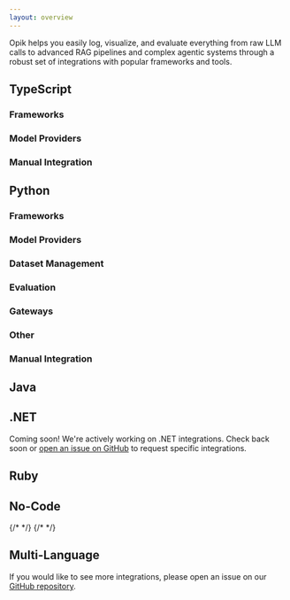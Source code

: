 ```yaml
---
layout: overview
---
```


Opik helps you easily log, visualize, and evaluate everything from raw LLM calls to advanced RAG pipelines and complex agentic systems through a robust set of integrations with popular frameworks and tools.

## <Icon icon="fa-brands fa-js" /> TypeScript

### Frameworks

<CardGroup cols={3}>
  <Card title="Agno" href="/docs/opik/integrations/agno" />
  <Card title="BeeAI" href="/docs/opik/integrations/beeai" />
  <Card title="LangChain" href="/docs/opik/integrations/langchainjs" />
  <Card title="Mastra" href="/docs/opik/integrations/mastra" />
  <Card title="Vercel AI SDK" href="/docs/opik/integrations/vercel-ai-sdk" />
</CardGroup>

### Model Providers

<CardGroup cols={3}>
  <Card title="Cloudflare Workers AI" href="/docs/opik/integrations/cloudflare-workers-ai" />
  <Card title="OpenAI" href="/docs/opik/integrations/openai-typescript" />
</CardGroup>

### Manual Integration

<CardGroup cols={3}>
  <Card title="TypeScript SDK" href="/docs/opik/reference/typescript-sdk" />
</CardGroup>

## <Icon icon="fa-brands fa-python" /> Python

### Frameworks

<CardGroup cols={3}>
  <Card title="AG2" href="/docs/opik/integrations/ag2" />
  <Card title="Autogen" href="/docs/opik/integrations/autogen" />
  <Card title="CrewAI" href="/docs/opik/integrations/crewai" />
  <Card title="DSPy" href="/docs/opik/integrations/dspy" />
  <Card title="Google Agent Development Kit" href="/docs/opik/integrations/adk" />
  <Card title="Haystack" href="/docs/opik/integrations/haystack" />
  <Card title="Instructor" href="/docs/opik/integrations/instructor" />
  <Card title="LangChain" href="/docs/opik/integrations/langchain" />
  <Card title="LangGraph" href="/docs/opik/integrations/langgraph" />
  <Card title="LiveKit Agents" href="/docs/opik/integrations/livekit" />
  <Card title="Llama Index" href="/docs/opik/integrations/llama_index" />
  <Card title="OpenAI Agents" href="/docs/opik/integrations/openai_agents" />
  <Card title="Pipecat" href="/docs/opik/integrations/pipecat"/>
  <Card title="Pydantic AI" href="/docs/opik/integrations/pydantic-ai" />
  <Card title="Smolagents" href="/docs/opik/integrations/smolagents" />
  <Card title="Strands Agents" href="/docs/opik/integrations/strands-agents" />
  <Card title="VoltAgent" href="/docs/opik/integrations/voltagent" />
</CardGroup>

### Model Providers

<CardGroup cols={3}>
  <Card title="Anthropic" href="/docs/opik/integrations/anthropic" />
  <Card title="Bedrock" href="/docs/opik/integrations/bedrock" />
  <Card title="BytePlus" href="/docs/opik/integrations/byteplus" />
  <Card title="Cohere" href="/docs/opik/integrations/cohere" />
  <Card title="DeepSeek" href="/docs/opik/integrations/deepseek" />
  <Card title="Fireworks AI" href="/docs/opik/integrations/fireworks-ai" />
  <Card title="Gemini" href="/docs/opik/integrations/gemini" />
  <Card title="Groq" href="/docs/opik/integrations/groq" />
  <Card title="Mistral AI" href="/docs/opik/integrations/mistral" />
  <Card title="Novita AI" href="/docs/opik/integrations/novita-ai" />
  <Card title="Ollama" href="/docs/opik/integrations/ollama" />
  <Card title="OpenAI" href="/docs/opik/integrations/openai" />
  <Card title="Predibase" href="/docs/opik/integrations/predibase" />
  <Card title="Together AI" href="/docs/opik/integrations/together-ai" />
  <Card title="WatsonX" href="/docs/opik/integrations/watsonx" />
  <Card title="xAI Grok" href="/docs/opik/integrations/xai-grok" />
</CardGroup>

### Dataset Management

<CardGroup cols={3}>
  <Card title="Gretel" href="/docs/opik/integrations/gretel" />
  <Card title="Hugging Face Datasets" href="/docs/opik/integrations/huggingface-datasets" />
</CardGroup>

### Evaluation

<CardGroup cols={3}>
  <Card title="Ragas" href="/docs/opik/integrations/ragas" />
</CardGroup>

### Gateways

<CardGroup cols={3}>
  <Card title="AISuite" href="/docs/opik/integrations/aisuite" />
  <Card title="LiteLLM" href="/docs/opik/integrations/litellm" />
  <Card title="OpenRouter" href="/docs/opik/integrations/openrouter" />
</CardGroup>

### Other

<CardGroup cols={3}>
  <Card title="Guardrails AI" href="/docs/opik/integrations/guardrails-ai" />
  <Card title="Semantic Kernel" href="/docs/opik/integrations/semantic-kernel" />
</CardGroup>

### Manual Integration

<CardGroup cols={3}>
  <Card title="Python SDK" href="https://www.comet.com/docs/opik/python-sdk-reference/" />
  <Card title="OpenTelemetry Python SDK" href="/docs/opik/integrations/opentelemetry-python-sdk" />
</CardGroup>

## <Icon icon="fa-brands fa-java" /> Java

<CardGroup cols={3}>
  <Card title="Spring AI" href="/docs/opik/integrations/spring-ai" />
</CardGroup>

## <Icon icon="fa-solid fa-code" /> .NET

Coming soon! We're actively working on .NET integrations. Check back soon or [open an issue on GitHub](https://github.com/comet-ml/opik/issues/new/choose) to request specific integrations.

## <Icon icon="fa-solid fa-gem" /> Ruby

<CardGroup cols={3}>
  <Card title="OpenTelemetry Ruby SDK" href="/docs/opik/integrations/opentelemetry-ruby-sdk" />
</CardGroup>

## <Icon icon="fa-solid fa-wand-magic-sparkles" /> No-Code

<CardGroup cols={3}>
  <Card title="Cursor" href="/docs/opik/integrations/cursor" />
  <Card title="Dify" href="/docs/opik/integrations/dify" />
  <Card title="Flowise" href="/docs/opik/integrations/flowise" />
  {/* <Card title="Langflow" href="/docs/opik/integrations/langflow" /> */}
  {/* <Card title="OpenWebUI" href="/docs/opik/integrations/openwebui" /> */}
</CardGroup>

## <Icon icon="fa-solid fa-globe" /> Multi-Language

<CardGroup cols={3}>
  <Card title="OpenTelemetry" href="/docs/opik/integrations/opentelemetry" />
</CardGroup>

If you would like to see more integrations, please open an issue on our [GitHub repository](https://github.com/comet-ml/opik/issues/new/choose).

